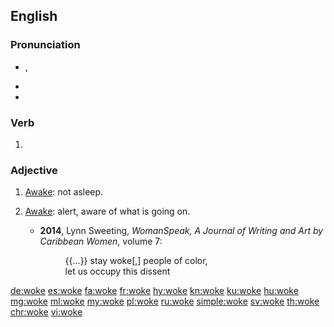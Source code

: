 ==English==

===Pronunciation===
* {{enPR|wōk}}, {{IPA|/wəʊk/|lang=en}}
* {{audio|En-us-woke.ogg|Audio (US)|lang=en}}
* {{rhymes|əʊk|lang=en}}

===Verb===
{{head|en|verb form}}

# {{en-past of|wake}}

===Adjective===
{{en-adj|?}}

# {{lb|en|dialect|AAVE|or|slang}} [[awake|Awake]]: not asleep.
# {{lb|en|slang}}<!--especially in 'social justice' contexts--> [[awake|Awake]]: alert, aware of what is going on.
#* '''2014''', Lynn Sweeting, ''WomanSpeak, A Journal of Writing and Art by Caribbean Women'', volume 7:
#*: {{...}} stay woke[,] people of color, 
#*: let us occupy this dissent

[[de:woke]]
[[es:woke]]
[[fa:woke]]
[[fr:woke]]
[[hy:woke]]
[[kn:woke]]
[[ku:woke]]
[[hu:woke]]
[[mg:woke]]
[[ml:woke]]
[[my:woke]]
[[pl:woke]]
[[ru:woke]]
[[simple:woke]]
[[sv:woke]]
[[th:woke]]
[[chr:woke]]
[[vi:woke]]